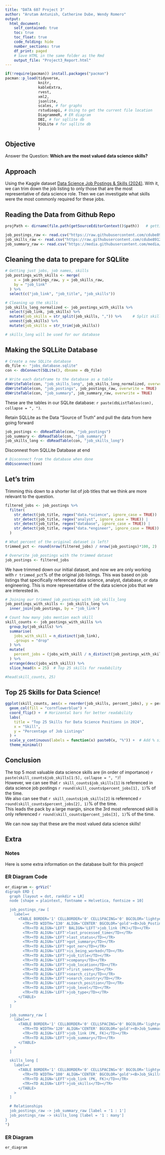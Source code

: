 ```yaml
---
title: "DATA 607 Project 3"
author: "Arutam Antunish, Catherine Dube, Wendy Romero"
output: 
  html_document:
    self_contained: true
    toc: true
    toc_float: true
    code_folding: hide
    number_sections: true
    df_print: paged
    # Save HTML in the same folder as the Rmd
    output_file: "Project3_Report.html"
---
```


```r
if(!require(pacman)) install.packages("pacman")
pacman::p_load(tidyverse,
               knitr, 
               kableExtra, 
               rvest, 
               xml2, 
               jsonlite, 
               scales, # for graphs 
               rstudioapi, # Using to get the current file location
               DiagrammeR, # ER diagram
               DBI, # for sqllite db
               RSQLite # for sqllite db
               )
```

## Objective
Answer the Question: **Which are the most valued data science skills?**

## Approach
Using the Kaggle dataset [Data Science Job Postings & Skills (2024)](https://www.kaggle.com/datasets/asaniczka/data-science-job-postings-and-skills/data). With it, we can trim down the job listing to only those that are the most representative of data science role. Then we can investigate what skills were the most commonly required for these jobs.


## Reading the Data from Github Repo 
```r
projPath <- dirname(file.path(getSourceEditorContext()$path))   # getting where .Rmd is located

job_postings_raw <- read.csv("https://raw.githubusercontent.com/cdube89128/DATA_607_Project_3/refs/heads/main/data/job_postings.csv")   
job_skills_raw <- read.csv("https://raw.githubusercontent.com/cdube89128/DATA_607_Project_3/refs/heads/main/data/job_skills.csv")
job_summary_raw <- read.csv("https://media.githubusercontent.com/media/cdube89128/DATA_607_Project_3/refs/heads/main/data/job_summary.csv")
```

## Cleaning the data to prepare for SQLlite 
```r
# Getting just jobs, job names, skills
job_postings_with_skills <- merge(
    x = job_postings_raw, y = job_skills_raw,
    by = "job_link"
  ) %>% 
  select(c("job_link", "job_title", "job_skills"))

# Cleaning up the skills
job_skills_long_normalized <- job_postings_with_skills %>%
  select(job_link, job_skills) %>%
  mutate(job_skills = str_split(job_skills, ",")) %>%     # Split skills by comma
  unnest(job_skills) %>%
  mutate(job_skills = str_trim(job_skills))

# skills_long will be used for our database
```

## Making the SQLLite Database
```r
# Create a new SQLite database 
db_file <- "jobs_database.sqlite"
con <- dbConnect(SQLite(), dbname = db_file)

# Write each dataframe to the database as a table
dbWriteTable(con, "job_skills_long", job_skills_long_normalized, overwrite = TRUE)
dbWriteTable(con, "job_postings", job_postings_raw, overwrite = TRUE)
dbWriteTable(con, "job_summary", job_summary_raw, overwrite = TRUE)

```
These are the tables in our SQLite database: `r paste(dbListTables(con), collapse = ", ")`.

Retain SQLLite as the Data "Source of Truth" and pull the data from here going forward
```r
job_postings <- dbReadTable(con, "job_postings")
job_summary <- dbReadTable(con, "job_summary")
job_skills_long <- dbReadTable(con, "job_skills_long")
```

Disconnest from SQLLite Database at end
```r
# Disconnect from the database when done
dbDisconnect(con)
```

## Let's trim 
Trimming this down to a shorter list of job titles that we think are more relevant to the question.
```r
filtered_jobs <- job_postings %>%
  filter(
    str_detect(job_title, regex("data.*science", ignore_case = TRUE)) |
    str_detect(job_title, regex("analyst", ignore_case = TRUE)) |
    str_detect(job_title, regex("database", ignore_case = TRUE)) |
    str_detect(job_title, regex("data.*engineer", ignore_case = TRUE))
  )

# What percent of the original dataset is left?
trimmed_pct <- round(nrow(filtered_jobs) / nrow(job_postings)*100, 2)

# Overwrite job_postings with the trimmed dataset
job_postings <- filtered_jobs
```
We have trimmed down our initial dataset, and now we are only working with `r trimmed_pct`% of the original job listings. This was based on job listings that specifically referenced data science, analyst, database, or data engineering. This is more representative of the data science jobs that we are interested in.

```r
# Joining our trimmed job_postings with job_skills_long
job_postings_with_skills <- job_skills_long %>%
  inner_join(job_postings, by = "job_link")

# Count how many jobs mention each skill
skill_counts <- job_postings_with_skills %>%
  group_by(job_skills) %>%
  summarise(
    jobs_with_skill = n_distinct(job_link),
    .groups = "drop"
  ) %>%
  mutate(
    percent_jobs = (jobs_with_skill / n_distinct(job_postings_with_skills$job_link)) * 100
  ) %>%
  arrange(desc(jobs_with_skill)) %>%
  slice_head(n = 25)  # Top 25 skills for readability

#head(skill_counts, 25)
```
 
## Top 25 Skills for Data Science!
```r
ggplot(skill_counts, aes(x = reorder(job_skills, percent_jobs), y = percent_jobs)) +
  geom_col(fill = "cornflowerblue") +
  coord_flip() +  # Horizontal bars for better readability
  labs(
    title = "Top 25 Skills for Data Science Positions in 2024",
    x = "Skill",
    y = "Percentage of Job Listings"
  ) +
  scale_y_continuous(labels = function(x) paste0(x, "%")) +  # Add % sign to axis
  theme_minimal()
```

## Conclusion
The top 5 most valuable data science skills are (in order of importance) 
`r paste(skill_counts$job_skills[1:5], collapse = ", ")`!  
However, we can see that `r skill_counts$job_skills[1]` is referenced in data science job postings `r round(skill_counts$percent_jobs[1], 1)`% of the time.  
We also can see that `r skill_counts$job_skills[2]` is referenced `r round(skill_counts$percent_jobs[2], 1)`% of the time.  
This leads the pack by a large margin, since the 3rd most referenced skill is only referenced `r round(skill_counts$percent_jobs[3], 1)`% of the time.

We can now say that these are the most valued data science skills!

## Extra {.tabset}

### Notes
Here is some extra information on the database built for this project!

### ER Diagram Code
```r
er_diagram <- grViz("
digraph ERD {
  graph [layout = dot, rankdir = LR]
  node [shape = plaintext, fontname = Helvetica, fontsize = 10]

  job_postings_raw [
    label=<
      <TABLE BORDER='1' CELLBORDER='0' CELLSPACING='0' BGCOLOR='lightyellow'>
        <TR><TD WIDTH='130' ALIGN='CENTER' BGCOLOR='gold'><B>Job_Postings</B></TD></TR>
        <TR><TD ALIGN='LEFT' BALIGN='LEFT'>job_link (PK)</TD></TR>
        <TR><TD ALIGN='LEFT'>last_processed_time</TD></TR>
        <TR><TD ALIGN='LEFT'>last_status</TD></TR>
        <TR><TD ALIGN='LEFT'>got_summary</TD></TR>
        <TR><TD ALIGN='LEFT'>got_ner</TD></TR>
        <TR><TD ALIGN='LEFT'>is_being_worked</TD></TR>
        <TR><TD ALIGN='LEFT'>job_title</TD></TR>
        <TR><TD ALIGN='LEFT'>company</TD></TR>
        <TR><TD ALIGN='LEFT'>job_location</TD></TR>
        <TR><TD ALIGN='LEFT'>first_seen</TD></TR>
        <TR><TD ALIGN='LEFT'>search_city</TD></TR>
        <TR><TD ALIGN='LEFT'>search_country</TD></TR>
        <TR><TD ALIGN='LEFT'>search_position</TD></TR>
        <TR><TD ALIGN='LEFT'>job_level</TD></TR>
        <TR><TD ALIGN='LEFT'>job_type</TD></TR>
      </TABLE>
    >
  ]

  job_summary_raw [
    label=<
      <TABLE BORDER='1' CELLBORDER='0' CELLSPACING='0' BGCOLOR='lightyellow'>
        <TR><TD WIDTH='120' ALIGN='CENTER' BGCOLOR='gold'><B>Job_Summary</B></TD></TR>
        <TR><TD ALIGN='LEFT'>job_link (PK, FK)</TD></TR>
        <TR><TD ALIGN='LEFT'>job_summary</TD></TR>
      </TABLE>
    >
  ]

  skills_long [
    label=<
      <TABLE BORDER='1' CELLBORDER='0' CELLSPACING='0' BGCOLOR='lightyellow'>
        <TR><TD WIDTH='100' ALIGN='CENTER' BGCOLOR='gold'><B>Job_Skills_Long</B></TD></TR>
        <TR><TD ALIGN='LEFT'>job_link (PK, FK)</TD></TR>
        <TR><TD ALIGN='LEFT'>job_skills</TD></TR>
      </TABLE>
    >
  ]

  # Relationships
  job_postings_raw -> job_summary_raw [label = '1 : 1']
  job_postings_raw -> skills_long [label = '1 : many']
}
")
```

### ER Diagram 
```r
er_diagram
```